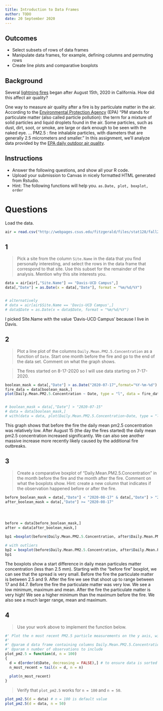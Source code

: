 ```yaml
---
title: Introduction to Data Frames
author: TODO
date: 20 September 2020
---
```


## Outcomes

- Select subsets of rows of data frames
- Manipulate data frames, for example, defining columns and permuting rows
- Create line plots and comparative boxplots

## Background

Several [lightning fires](https://www.fire.ca.gov/incidents/2020/8/16/czu-lightning-complex-including-warnella-fire/) began after August 15th, 2020 in California. How did this affect air quality?

One way to measure air quality after a fire is by particulate matter in the air.
According to the [Environmental Protection Agency](https://www.epa.gov/pm-pollution/particulate-matter-pm-basics) (EPA) "PM stands for particulate matter (also called particle pollution): the term for a mixture of solid particles and liquid droplets found in the air.
Some particles, such as dust, dirt, soot, or smoke, are large or dark enough to be seen with the naked eye.
...
PM2.5 : fine inhalable particles, with diameters that are generally 2.5 micrometers and smaller."
In this assignment, we'll analyze data provided by the [EPA daily outdoor air quality](https://www.epa.gov/outdoor-air-quality-data/download-daily-data).

## Instructions

- Answer the following questions, and show all your R code.
- Upload your submission to Canvas in nicely formatted HTML generated from Rstudio.
- Hint: The following functions will help you. `as.Date, plot, boxplot, order`

# Questions

Load the data.

```r
air = read.csv("http://webpages.csus.edu/fitzgerald/files/stat128/fall20/ad_viz_plotval_data.csv")
```

## 1

> Pick a site from the column `Site.Name` in the data that you find personally interesting, and select the rows in the data frame that correspond to that site.
> Use this subset for the remainder of the analysis.
> Mention why this site interests you.

```r
data = air[air[,"Site.Name"] == "Davis-UCD Campus",]
data[,"Date"] = as.Date(x = data[,"Date"], format = "%m/%d/%Y")


# alternatively 
# data = air[air$Site.Name == 'Davis-UCD Campus',]
# data$Date = as.Date(x = data$Date, format = "%m/%d/%Y")
```

I picked Site.Name with the value 'Davis-UCD Campus' because I live in Davis.

## 2

> Plot a line plot of the columns `Daily.Mean.PM2.5.Concentration` as a function of `Date`.
> Start one month before the fire and go to the end of the data set.
> Comment on what the graph shows.

> The fires started on 8-17-2020 so I will use data starting on 7-17-2020.

```r
boolean_mask = data[,"Date"] > as.Date("2020-07-17",format="%Y-%m-%d")
fire_data = data[boolean_mask,]
plot(Daily.Mean.PM2.5.Concentration ~ Date, type = "l", data = fire_data)


# boolean_mask = data[,"Date"] > "2020-07-15"
# data = data[boolean_mask,]
# with(data = data, plot(Daily.Mean.PM2.5.Concentration~Date, type = "l"))
```

This graph shows that before the fire the daily mean pm2.5 concentration was relatively low. After August 15 (the day the fires started) the daily mean pm2.5 concentration increased significantly. We can also see another massive increase more recently likely caused by the additional fire outbreaks.


## 3

> Create a comparative boxplot of "Daily.Mean.PM2.5.Concentration" in the month before the fire and the month after the fire.
> Comment on what the boxplots show.
> Hint: create a new column that indicates if the observation happened before or after the fire.

```r
before_boolean_mask = data[,"Date"] < "2020-08-17" & data[,"Date"] > "2020-07-15"
after_boolean_mask = data[,"Date"] >= "2020-08-17"




before = data[before_boolean_mask,]
after = data[after_boolean_mask,]

bp1 =boxplot(before$Daily.Mean.PM2.5.Concentration, after$Daily.Mean.PM2.5.Concentration, outline = FALSE, horizontal = TRUE, names = c("before fire", "after fire"), xlab="pm 2.5 concentration", col = c("blue","orange"))

# with outliers
bp2 = boxplot(before$Daily.Mean.PM2.5.Concentration, after$Daily.Mean.PM2.5.Concentration, horizontal = TRUE, names = c("before fire", "after fire"), xlab="pm 2.5 concentration", col = c("blue","orange"))
bp1
```

The boxplots show  a start difference in daily mean particules matter concentration (less than 2.5 mm). Starting with the "before fire" boxplot, we can see that the spread is very small. Before the fire the particulate matter is between 2.5 and 9. After the fire we see that shoot up to range between 17 and 84.7. Before the fire the particulate matter was very low. We see a low minimum, maximum and mean. After the fire the particulate matter is very high! We see a higher minimum than the maximum before the fire. We also see a much larger range, mean and maximum. 


## 4

> Use your work above to implement the function below. 

```r
#' Plot the n most recent PM2.5 particle measurements on the y axis, with date as the x axis.
#'
#' @param d data frame containing columns Daily.Mean.PM2.5.Concentration and Date for a single site
#' @param n number of observations to include
plot_pm2.5 = function(d, n = 100)
{
  d = d[order(d$Date, decreasing = FALSE),] # to ensure data is sorted
  n_most_recent = tail(x = d, n = n)
  
  plot(n_most_recent)
}
```

> Verify that `plot_pm2.5` works for `n = 100` and `n = 50`.

```r
plot_pm2.5(d = data) # n = 100 is default value 
plot_pm2.5(d = data, n = 50)
```